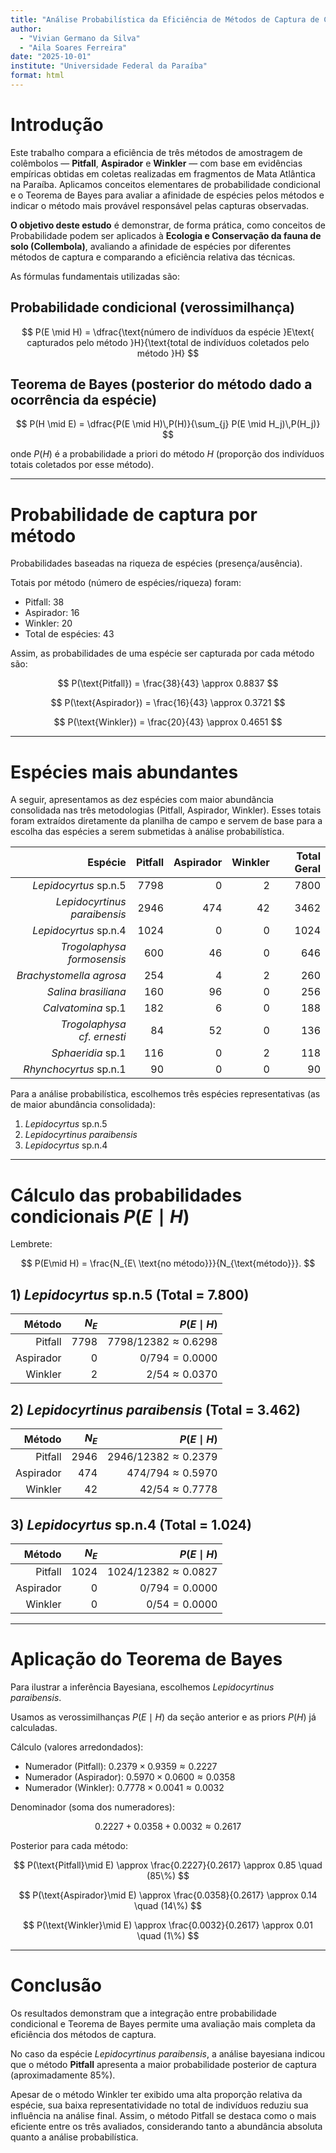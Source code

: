 ```yaml
---
title: "Análise Probabilística da Eficiência de Métodos de Captura de Colêmbolos"
author:
  - "Vivian Germano da Silva"
  - "Aila Soares Ferreira"
date: "2025-10-01"
institute: "Universidade Federal da Paraíba"
format: html
---
```


# Introdução

Este trabalho compara a eficiência de três métodos de amostragem de colêmbolos — **Pitfall**, **Aspirador** e **Winkler** — com base em evidências empíricas obtidas em coletas realizadas em fragmentos de Mata Atlântica na Paraíba. Aplicamos conceitos elementares de probabilidade condicional e o Teorema de Bayes para avaliar a afinidade de espécies pelos métodos e indicar o método mais provável responsável pelas capturas observadas.  

**O objetivo deste estudo** é demonstrar, de forma prática, como conceitos de Probabilidade podem ser aplicados à **Ecologia e Conservação da fauna de solo (Collembola)**, avaliando a afinidade de espécies por diferentes métodos de captura e comparando a eficiência relativa das técnicas.

As fórmulas fundamentais utilizadas são:

## Probabilidade condicional (verossimilhança)

$$
P(E \mid H) = \dfrac{\text{número de indivíduos da espécie }E\text{ capturados pelo método }H}{\text{total de indivíduos coletados pelo método }H}
$$

## Teorema de Bayes (posterior do método dado a ocorrência da espécie)

$$
P(H \mid E) = \dfrac{P(E \mid H)\,P(H)}{\sum_{j} P(E \mid H_j)\,P(H_j)}
$$

onde $P(H)$ é a probabilidade a priori do método $H$ (proporção dos indivíduos totais coletados por esse método).

---

# Probabilidade de captura por método

Probabilidades baseadas na riqueza de espécies (presença/ausência).

Totais por método (número de espécies/riqueza) foram:

- Pitfall: 38  
- Aspirador: 16  
- Winkler: 20  
- Total de espécies: 43

Assim, as probabilidades de uma espécie ser capturada por cada método são:

$$
P(\text{Pitfall}) = \frac{38}{43} \approx 0.8837
$$

$$
P(\text{Aspirador}) = \frac{16}{43} \approx 0.3721
$$

$$
P(\text{Winkler}) = \frac{20}{43} \approx 0.4651
$$

---

# Espécies mais abundantes

A seguir, apresentamos as dez espécies com maior abundância consolidada nas três metodologias (Pitfall, Aspirador, Winkler). Esses totais foram extraídos diretamente da planilha de campo e servem de base para a escolha das espécies a serem submetidas à análise probabilística.

| Espécie                      | Pitfall | Aspirador | Winkler | Total Geral |
|------------------------------:|--------:|---------:|--------:|------------:|
| *Lepidocyrtus* sp.n.5        | 7798    | 0        | 2       | 7800        |
| *Lepidocyrtinus paraibensis* | 2946    | 474      | 42      | 3462        |
| *Lepidocyrtus* sp.n.4        | 1024    | 0        | 0       | 1024        |
| *Trogolaphysa formosensis*   | 600     | 46       | 0       | 646         |
| *Brachystomella agrosa*      | 254     | 4        | 2       | 260         |
| *Salina brasiliana*          | 160     | 96       | 0       | 256         |
| *Calvatomina* sp.1           | 182     | 6        | 0       | 188         |
| *Trogolaphysa cf. ernesti*   | 84      | 52       | 0       | 136         |
| *Sphaeridia* sp.1            | 116     | 0        | 2       | 118         |
| *Rhynchocyrtus* sp.n.1       | 90      | 0        | 0       | 90          |

Para a análise probabilística, escolhemos três espécies representativas (as de maior abundância consolidada):  

1. *Lepidocyrtus* sp.n.5  
2. *Lepidocyrtinus paraibensis*  
3. *Lepidocyrtus* sp.n.4  

---

# Cálculo das probabilidades condicionais $P(E\mid H)$

Lembrete: 

$$
P(E\mid H) = \frac{N_{E\ \text{no método}}}{N_{\text{método}}}.
$$

## 1) *Lepidocyrtus* sp.n.5 (Total = 7.800)

| Método   | $N_E$ | $P(E\mid H)$ |
|---------:|------:|-------------:|
| Pitfall  | 7798  | $7798 / 12382 \approx 0.6298$ |
| Aspirador| 0     | $0 / 794 = 0.0000$ |
| Winkler  | 2     | $2 / 54 \approx 0.0370$ |

## 2) *Lepidocyrtinus paraibensis* (Total = 3.462)

| Método   | $N_E$ | $P(E\mid H)$ |
|---------:|------:|-------------:|
| Pitfall  | 2946  | $2946 / 12382 \approx 0.2379$ |
| Aspirador| 474   | $474 / 794 \approx 0.5970$ |
| Winkler  | 42    | $42 / 54 \approx 0.7778$ |

## 3) *Lepidocyrtus* sp.n.4 (Total = 1.024)

| Método   | $N_E$ | $P(E\mid H)$ |
|---------:|------:|-------------:|
| Pitfall  | 1024  | $1024 / 12382 \approx 0.0827$ |
| Aspirador| 0     | $0 / 794 = 0.0000$ |
| Winkler  | 0     | $0 / 54 = 0.0000$ |

---

# Aplicação do Teorema de Bayes

Para ilustrar a inferência Bayesiana, escolhemos *Lepidocyrtinus paraibensis*.  

Usamos as verossimilhanças $P(E\mid H)$ da seção anterior e as priors $P(H)$ já calculadas.

Cálculo (valores arredondados):

- Numerador (Pitfall): $0.2379 \times 0.9359 \approx 0.2227$  
- Numerador (Aspirador): $0.5970 \times 0.0600 \approx 0.0358$  
- Numerador (Winkler): $0.7778 \times 0.0041 \approx 0.0032$  

Denominador (soma dos numeradores):

$$
0.2227 + 0.0358 + 0.0032 \approx 0.2617
$$

Posterior para cada método:

$$
P(\text{Pitfall}\mid E) \approx \frac{0.2227}{0.2617} \approx 0.85 \quad (85\%)
$$

$$
P(\text{Aspirador}\mid E) \approx \frac{0.0358}{0.2617} \approx 0.14 \quad (14\%)
$$

$$
P(\text{Winkler}\mid E) \approx \frac{0.0032}{0.2617} \approx 0.01 \quad (1\%)
$$

---

# Conclusão

Os resultados demonstram que a integração entre probabilidade condicional e Teorema de Bayes permite uma avaliação mais completa da eficiência dos métodos de captura.  

No caso da espécie *Lepidocyrtinus paraibensis*, a análise bayesiana indicou que o método **Pitfall** apresenta a maior probabilidade posterior de captura (aproximadamente 85%).  

Apesar de o método Winkler ter exibido uma alta proporção relativa da espécie, sua baixa representatividade no total de indivíduos reduziu sua influência na análise final. Assim, o método Pitfall se destaca como o mais eficiente entre os três avaliados, considerando tanto a abundância absoluta quanto a análise probabilística.



